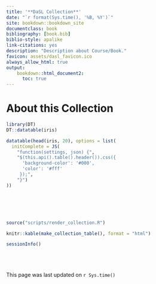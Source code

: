 ```yaml
---
title: '**DaSL Collection**'
date: "`r format(Sys.time(), '%B, %Y')`"
site: bookdown::bookdown_site
documentclass: book
bibliography: [book.bib]
biblio-style: apalike
link-citations: yes
description: "Description about Course/Book."
favicon: assets/dasl_favicon.ico
always_allow_html: true
output:
    bookdown::html_document2:
      toc: true
---
```


# About this Collection


```r
library(DT)
DT::datatable(iris)

datatable(head(iris, 20), options = list(
  initComplete = JS(
    "function(settings, json) {",
    "$(this.api().table().header()).css({
      'background-color': '#000',
      'color': '#fff'
     });",
    "}")
))







```

```r
source("scripts/render_collection.R")

knitr::kable(make_collection_table(), format = "html")

sessionInfo()
```



<br><br><br>
This page was last updated on `r Sys.time()`

